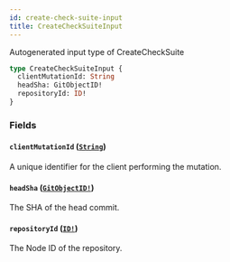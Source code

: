 ```yaml
---
id: create-check-suite-input
title: CreateCheckSuiteInput
---
```


Autogenerated input type of CreateCheckSuite

```graphql
type CreateCheckSuiteInput {
  clientMutationId: String
  headSha: GitObjectID!
  repositoryId: ID!
}
```

### Fields

#### `clientMutationId` ([`String`](/docs/api/scalars/string))

A unique identifier for the client performing the mutation.

#### `headSha` ([`GitObjectID!`](/docs/api/scalars/git-object-id))

The SHA of the head commit.

#### `repositoryId` ([`ID!`](/docs/api/scalars/id))

The Node ID of the repository.
